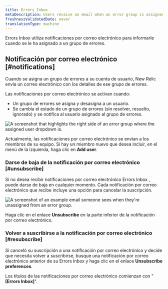 ```yaml
---
title: Errors Inbox
metaDescription: Users receive an email when an error group is assigned to them.
freshnessValidatedDate: never
translationType: machine
---
```


Errors Inbox utiliza notificaciones por correo electrónico para informarle cuando se le ha asignado a un grupo de errores.

## Notificación por correo electrónico [#notifications]

Cuando se asigna un grupo de errores a su cuenta de usuario, New Relic envía un correo electrónico con los detalles de ese grupo de errores.

Las notificaciones por correo electrónico se activan cuando:

* Un grupo de errores se asigna y desasigna a un usuario.
* Se cambia el estado de un grupo de errores (sin resolver, resuelto, ignorado) y se notifica al usuario asignado al grupo de errores.

<img
  title="The assigned user dropdown"
  alt="A screenshot that highlights the right side of an error group where the assigned user dropdown is. "
  src="/images/errors-inbox_screenshot-full_assign-users.webp"
/>

Actualmente, las notificaciones por correo electrónico se envían a los miembros de su equipo. Si hay un miembro nuevo que desea incluir, en el menú de la izquierda, haga clic en <DNT>**Add user**</DNT>.

### Darse de baja de la notificación por correo electrónico [#unsubscribe]

Si no desea recibir notificaciones por correo electrónico Errors Inbox , puede darse de baja en cualquier momento. Cada notificación por correo electrónico que recibe incluye una opción para cancelar la suscripción.

<img
  title="Unassigned user email example"
  alt="A screenshot of an example email someone sees when they're unassigned from an error group. "
  src="/images/errors-inbox_screenshot-crop_unassigned-message.webp"
/>

Haga clic en el enlace <DNT>**Unsubscribe**</DNT> en la parte inferior de la notificación por correo electrónico.

### Volver a suscribirse a la notificación por correo electrónico [#resubscribe]

Si canceló su suscripción a una notificación por correo electrónico y decide que necesita volver a suscribirse, busque una notificación por correo electrónico anterior de su Errors Inbox y haga clic en el enlace <DNT>**Unsubscribe preferences**</DNT>.

Los títulos de las notificaciones por correo electrónico comienzan con "<DNT>**\[Errors Inbox]**</DNT>".
